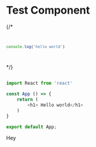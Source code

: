 
# Test Component

{/* <Code>
```js
console.log('hello world')
```
</Code> */}


```js

import React from 'react'

const App () => {
    return (
        <h1> Hello world</h1>
    )
}

export default App;
```

Hey